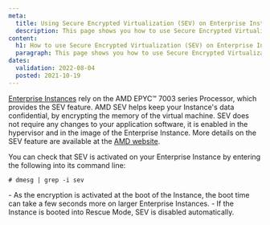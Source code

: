```yaml
---
meta:
  title: Using Secure Encrypted Virtualization (SEV) on Enterprise Instances
  description: This page shows you how to use Secure Encrypted Virtualization (SEV) on Enterprise Instances
content:
  h1: How to use Secure Encrypted Virtualization (SEV) on Enterprise Instances
  paragraph: This page shows you how to use Secure Encrypted Virtualization (SEV) on Enterprise Instances
dates:
  validation: 2022-08-04
  posted: 2021-10-19
---
```


[Enterprise Instances](/compute/instances/concepts/#enterprise-instance) rely on the AMD EPYC™ 7003 series Processor, which provides the SEV feature. AMD SEV helps keep your Instance's data confidential, by encrypting the memory of the virtual machine. SEV does not require any changes to your application software, it is enabled in the hypervisor and in the image of the Enterprise Instance. More details on the SEV feature are available at the [AMD website](https://developer.amd.com/sev/).

You can check that SEV is activated on your Enterprise Instance by entering the following into its command line:

```
# dmesg | grep -i sev
```
<Message type="note">
  - As the encryption is activated at the boot of the Instance, the boot time can take a few seconds more on larger Enterprise Instances.
  - If the Instance is booted into Rescue Mode, SEV is disabled automatically.
</Message>